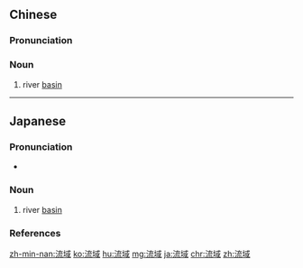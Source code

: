 ==Chinese==
{{zh-forms}}

===Pronunciation===
{{zh-pron
|m=liúyù
|c=lau4 wik6
|mn=liû-he̍k
|cat=n
}}

===Noun===
{{zh-noun}}

# river [[basin]]

----

==Japanese==
{{ja-kanjitab|りゅう|いき|yomi=o}}

===Pronunciation===
* {{ja-pron|りゅういき|y=o|acc=0|acc_ref=NHK}}

===Noun===
{{ja-noun|りゅういき}}

# river [[basin]]

===References===
<references/>

[[zh-min-nan:流域]]
[[ko:流域]]
[[hu:流域]]
[[mg:流域]]
[[ja:流域]]
[[chr:流域]]
[[zh:流域]]